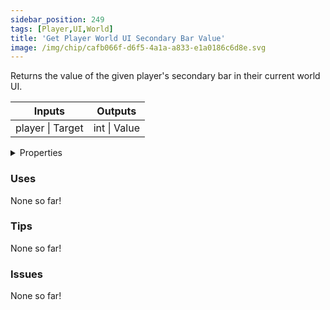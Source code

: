 ```yaml
---
sidebar_position: 249
tags: [Player,UI,World]
title: 'Get Player World UI Secondary Bar Value'
image: /img/chip/cafb066f-d6f5-4a1a-a833-e1a0186c6d8e.svg
---
```


Returns the value of the given player's secondary bar in their current world UI.



<IChip uuid="cafb066f-d6f5-4a1a-a833-e1a0186c6d8e"/>

<table><thead><tr><th>Inputs</th><th>Outputs</th></tr></thead><tbody><tr><td>player | Target</td><td>int | Value</td></tr></tbody></table>

<details>
  <summary>Properties</summary>
  <div>
    <div>
    <table>
      <tbody>
        <tr>
          <td>Is beta required?</td>
          <td>No</td>
        </tr>
        <tr>
          <td>Is chip a trolling risk?</td>
          <td>No</td>
        </tr>
        <tr>
          <td>Is chip a role assignment risk?</td>
          <td>No</td>
        </tr>
        <tr>
          <td>Chip UUID</td>
          <td>cafb066f-d6f5-4a1a-a833-e1a0186c6d8e</td>
        </tr>
        <tr>
          <td>Room availability</td>
          <td>Available everywhere</td>
        </tr>
      </tbody>
    </table>
    </div>
  </div>
</details>

### Uses

None so far!

### Tips

None so far!

### Issues

None so far!